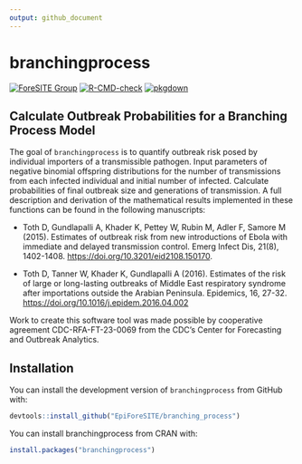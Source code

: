 ```yaml
---
output: github_document
---
```


# branchingprocess

<!-- badges: start -->
[![ForeSITE Group](https://github.com/EpiForeSITE/software/raw/e82ed88f75e0fe5c0a1a3b38c2b94509f122019c/docs/assets/foresite-software-badge.svg)](https://github.com/EpiForeSITE)
[![R-CMD-check](https://github.com/EpiForeSITE/branching_process/actions/workflows/R-CMD-check.yaml/badge.svg)](https://github.com/EpiForeSITE/branching_process/actions/workflows/R-CMD-check.yaml)
[![pkgdown](https://github.com/EpiForeSITE/branching_process/actions/workflows/pkgdown.yaml/badge.svg)](https://github.com/EpiForeSITE/branching_process/actions/workflows/pkgdown.yaml)
<!-- badges: end -->

## Calculate Outbreak Probabilities for a Branching Process Model

The goal of `branchingprocess` is to quantify outbreak risk posed by individual 
importers of a transmissible pathogen. Input parameters of negative binomial
offspring distributions for the number of transmissions from each infected 
individual and initial number of infected. Calculate probabilities of final 
outbreak size and generations of transmission.  A full description and
derivation of the mathematical results implemented in these functions can be
found in the following manuscripts:

- Toth D, Gundlapalli A, Khader K, Pettey W, Rubin M, Adler F, Samore M (2015). Estimates of outbreak risk from new introductions of Ebola with immediate and delayed transmission control. Emerg Infect Dis, 21(8), 1402-1408. <https://doi.org/10.3201/eid2108.150170>.

- Toth D, Tanner W, Khader K, Gundlapalli A (2016). Estimates of the risk of large or long-lasting outbreaks of Middle East respiratory syndrome after importations outside the Arabian Peninsula. Epidemics, 16, 27-32. <https://doi.org/10.1016/j.epidem.2016.04.002>

Work to create this software tool was made possible by cooperative agreement CDC-RFA-FT-23-0069 from the CDC’s Center for Forecasting and Outbreak Analytics.

## Installation

You can install the development version of `branchingprocess` from GitHub with:

```r
devtools::install_github("EpiForeSITE/branching_process")
```
You can install branchingprocess from CRAN with:

```r
install.packages("branchingprocess")
```
